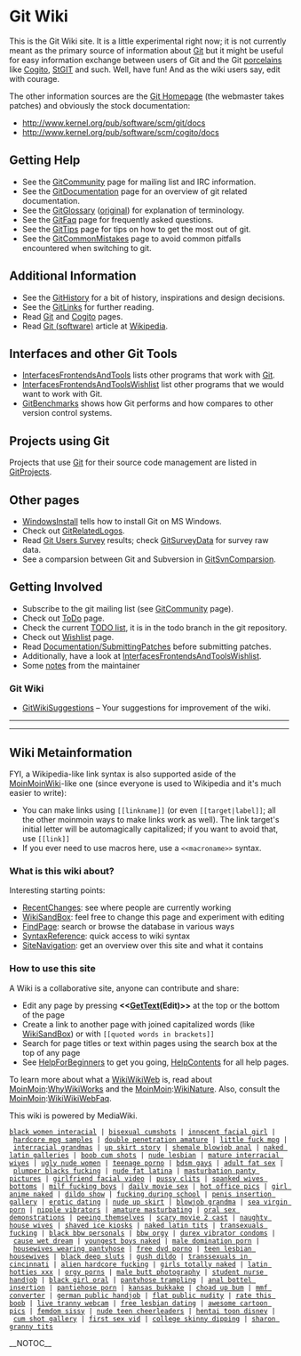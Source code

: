 <!-- ## Please edit system and help pages ONLY in the moinmaster wiki! For more
 -->
<!-- ## information, please see [[MoinMaster]]:[[MoinPagesEditorGroup]].
 -->
<!-- ##master-page:[[FrontPage]]
 -->
<!-- #format wiki
 -->
<!-- #language en
 -->
<!-- #pragma section-numbers off
 -->
= Git Wiki =

This is the Git Wiki site. It is a little experimental right now; it is not
currently meant as the primary source of information about [[Git]] but it might
be useful for easy information exchange between users of Git and the Git
[[Porcelain|porcelains]] like [[Cogito]], [http://wiki.procode.org/cgi-bin/wiki.cgi/StGIT StGIT]
and such.  Well, have fun! And as the wiki users say, edit with courage.

The other information sources are the [http://git.or.cz/ Git Homepage] (the
webmaster takes patches) and obviously the stock documentation:
* http://www.kernel.org/pub/software/scm/git/docs
* http://www.kernel.org/pub/software/scm/cogito/docs

== Getting Help ==
* See the [[GitCommunity]] page for mailing list and IRC information.
* See the [[GitDocumentation]] page for an overview of git related documentation.
* See the [[GitGlossary]] ([http://www.kernel.org/pub/software/scm/git/docs/glossary.html original]) for explanation of terminology.
* See the [[GitFaq]] page for frequently asked questions.
* See the [[GitTips]] page for tips on how to get the most out of git.
* See the [[GitCommonMistakes]] page to avoid common pitfalls encountered when switching to git.

== Additional Information ==
* See the [[GitHistory]] for a bit of history, inspirations and design decisions.
* See the [[GitLinks]] for further reading.
* Read [[Git]] and [[Cogito]] pages.
* Read [[WikiPedia:Git_(software)|Git (software)]] article at [http://en.wikipedia.org Wikipedia].

== Interfaces and other Git Tools ==
* [[InterfacesFrontendsAndTools]] lists other programs that work with [[Git]].
* [[InterfacesFrontendsAndToolsWishlist]] list other programs that we would want to work with Git.
* [[GitBenchmarks]] shows how Git performs and how compares to other version control systems.

== Projects using Git ==
Projects that use [[Git]] for their source code management are listed in [[GitProjects]].

== Other pages ==
* [[WindowsInstall]] tells how to install Git on MS Windows.
* Check out [[GitRelatedLogos]].
* Read [[GitSurvey|Git Users Survey]] results; check [[GitSurveyData]] for survey raw data.
* See a comparsion between Git and Subversion in [[GitSvnComparsion]].

== Getting Involved ==
* Subscribe to the git mailing list (see [[GitCommunity]] page).
* Check out [[ToDo]] page.
* Check the current [http://kernel.org/git/?p=git/git.git;a=blob;hb=todo;f=TODO TODO list], it is in the todo branch in the git repository.
* Check out [[Wishlist]] page.
* Read [http://kernel.org/git/?p=git/git.git;a=blob;f=Documentation/SubmittingPatches Documentation/[[SubmittingPatches]]] before submitting patches.
* Additionally, have a look at [[InterfacesFrontendsAndToolsWishlist]].
* Some [[notes]] from the maintainer

=== Git Wiki ===
* [[GitWikiSuggestions]] – Your suggestions for improvement of the wiki.

----
----

== Wiki Metainformation ==

FYI, a Wikipedia-like link syntax is also supported aside of the [[MoinMoinWiki]]-like one
(since everyone is used to Wikipedia and it's much easier to write):

* You can make links using <code><nowiki>[[linkname]]</nowiki></code> (or even <code><nowiki>[[target|label]]</nowiki></code>; all the other moinmoin ways to make links work as well). The link target's initial letter will be automagically capitalized; if you want to avoid that, use <code><nowiki>[[link]]</nowiki></code>
* If you ever need to use macros here, use a <code><nowiki> <<macroname>> </nowiki></code> syntax.

=== What is this wiki about? ===

Interesting starting points:
* [[RecentChanges]]: see where people are currently working
* [[WikiSandBox]]: feel free to change this page and experiment with editing
* [[Special:Search|FindPage]]: search or browse the database in various ways
* [http://meta.wikimedia.org/wiki/Help:Editing SyntaxReference]: quick access to wiki syntax
* [[Special:Specialpages|SiteNavigation]]: get an overview over this site and what it contains

=== How to use this site ===

A Wiki is a collaborative site, anyone can contribute and share:
* Edit any page by pressing <b><<[[GetText]](Edit)>></b> at the top or the bottom of the page
* Create a link to another page with joined capitalized words (like [[WikiSandBox]]) or with <code><nowiki>[[quoted words in brackets]]</nowiki></code>
* Search for page titles or text within pages using the search box at the top of any page
* See [[HelpForBeginners]] to get you going, [[HelpContents]] for all help pages.

To learn more about what a [[WikiWikiWeb]] is, read about [[MoinMoin]]:[[WhyWikiWorks]] and the [[MoinMoin]]:[[WikiNature]]. Also, consult the [[MoinMoin]]:[[WikiWikiWebFaq]].

This wiki is powered by MediaWiki.
 [http://homepage.mac.com/inundation1/30.html black women interacial] | [http://homepage.mac.com/rumour1/32.html bisexual cumshots] | [http://homepage.mac.com/waga3/52.html innocent facial girl] | [http://homepage.mac.com/kenai3/51.html hardcore mpg samples] | [http://homepage.mac.com/argue1/54.html double penetration amature] | [http://homepage.mac.com/pursuing/7.html little fuck mpg] | [http://homepage.mac.com/carbonous/72.html interracial grandmas] | [http://homepage.mac.com/ceaseless/48.html up skirt story] | [http://homepage.mac.com/apollo26/87.html shemale blowjob anal] | [http://homepage.mac.com/proposes/11.html naked latin galleries] | [http://homepage.mac.com/aviations/21.html boob cum shots] | [http://homepage.mac.com/feminised1/79.html nude lesbian] | [http://homepage.mac.com/ontogenic/18.html mature interracial wives] | [http://homepage.mac.com/musashi888/32.html ugly nude women] | [http://homepage.mac.com/feminised1/25.html teenage porno] | [http://homepage.mac.com/seduce1/ bdsm gays] | [http://homepage.mac.com/relegates/14.html adult fat sex] | [http://homepage.mac.com/dethrones/46.html plumper blacks fucking] | [http://homepage.mac.com/feminised1/20.html nude fat latina] | [http://homepage.mac.com/argue1/20.html masturbation panty pictures] | [http://homepage.mac.com/argue1/17.html girlfriend facial video] | [http://homepage.mac.com/feminised1/18.html pussy clits] | [http://homepage.mac.com/jayvee5/1.html spanked wives bottoms] | [http://homepage.mac.com/fatal4/4.html milf fucking boys] | [http://homepage.mac.com/decidable/89.html daily movie sex] | [http://homepage.mac.com/pursuing/49.html hot office pics] | [http://homepage.mac.com/cums/72.html girl anime naked] | [http://homepage.mac.com/lem5/47.html dildo show] | [http://homepage.mac.com/benignest/9.html fucking during school] | [http://homepage.mac.com/slangs1/94.html penis insertion gallery] | [http://homepage.mac.com/anent/3.html erotic dating] | [http://homepage.mac.com/logon3/46.html nude up skirt] | [http://homepage.mac.com/apollo26/30.html blowjob grandma] | [http://homepage.mac.com/outline3/88.html sea virgin porn] | [http://homepage.mac.com/googol1/25.html nipple vibrators] | [http://homepage.mac.com/twofaced/71.html amature masturbating] | [http://homepage.mac.com/trollop/13.html oral sex demonstrations] | [http://homepage.mac.com/rejoinder/33.html peeing themselves] | [http://homepage.mac.com/tragically/72.html scary movie 2 cast] | [http://homepage.mac.com/cums/21.html naughty house wives] | [http://homepage.mac.com/argue1/31.html shaved ice kiosks] | [http://homepage.mac.com/guts1/14.html naked latin tits] | [http://homepage.mac.com/feminised1/62.html transexuals fucking] | [http://homepage.mac.com/rosiny/53.html black bbw personals] | [http://homepage.mac.com/musashi888/47.html bbw orgy] | [http://homepage.mac.com/tintype1/9.html durex vibrator condoms] | [http://homepage.mac.com/flays/13.html cause wet dream] | [http://homepage.mac.com/plashes/25.html youngest boys naked] | [http://homepage.mac.com/bankcard/60.html male domination porn] | [http://homepage.mac.com/aviations/50.html housewives wearing pantyhose] | [http://homepage.mac.com/urbanest/15.html free dvd porno] | [http://homepage.mac.com/rusticated/58.html teen lesbian housewives] | [http://homepage.mac.com/dethrones/49.html black deep sluts] | [http://homepage.mac.com/sensation2/32.html gush dildo] | [http://homepage.mac.com/decidable/81.html transsexuals in cincinnati] | [http://homepage.mac.com/diyarbakir/20.html alien hardcore fucking] | [http://homepage.mac.com/aviations/85.html girls totally naked] | [http://homepage.mac.com/dislodges/33.html latin hotties xxx] | [http://homepage.mac.com/proposes/48.html orgy porns] | [http://homepage.mac.com/abrogating/95.html male butt photography] | [http://homepage.mac.com/selectness/85.html student nurse handjob] | [http://homepage.mac.com/cums/60.html black girl oral] | [http://homepage.mac.com/hakes1/20.html pantyhose trampling] | [http://homepage.mac.com/pursuing/17.html anal bottel insertion] | [http://homepage.mac.com/feminised1/81.html pantiehose porn] | [http://homepage.mac.com/sensation2/6.html kansas bukkake] | [http://homepage.mac.com/anchorite1/12.html choad up bum] | [http://homepage.mac.com/carbonous/39.html mmf converter] | [http://homepage.mac.com/plashes/28.html german public handjob] | [http://homepage.mac.com/kenai3/21.html flat public nudity] | [http://homepage.mac.com/carbonous/59.html rate this boob] | [http://homepage.mac.com/reorganize/20.html live tranny webcam] | [http://homepage.mac.com/underbids/66.html free lesbian dating] | [http://homepage.mac.com/urbanest/39.html awesome cartoon pics] | [http://homepage.mac.com/gumshoeing/48.html femdom sissy] | [http://homepage.mac.com/urbanest/24.html nude teen cheerleaders] | [http://homepage.mac.com/ramekins/79.html hentai toon disney] | [http://homepage.mac.com/reluctant1/35.html cum shot gallery] | [http://homepage.mac.com/rejoinder/4.html first sex vid] | [http://homepage.mac.com/slangs1/88.html college skinny dipping] | [http://homepage.mac.com/sir3/69.html sharon granny tits]

__NOTOC__
